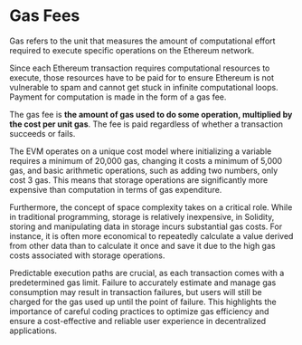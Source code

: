 
# **Gas Fees**

Gas refers to the unit that measures the amount of computational effort required to execute specific operations on the Ethereum network.

Since each Ethereum transaction requires computational resources to execute, those resources have to be paid for to ensure Ethereum is not vulnerable to spam and cannot get stuck in infinite computational loops. Payment for computation is made in the form of a gas fee.

The gas fee is **the amount of gas used to do some operation, multiplied by the cost per unit gas**. The fee is paid regardless of whether a transaction succeeds or fails.

The EVM operates on a unique cost model where initializing a variable requires a minimum of 20,000 gas, changing it costs a minimum of 5,000 gas, and basic arithmetic operations, such as adding two numbers, only cost 3 gas. This means that storage operations are significantly more expensive than computation in terms of gas expenditure.

Furthermore, the concept of space complexity takes on a critical role. While in traditional programming, storage is relatively inexpensive, in Solidity, storing and manipulating data in storage incurs substantial gas costs. For instance, it is often more economical to repeatedly calculate a value derived from other data than to calculate it once and save it due to the high gas costs associated with storage operations.

Predictable execution paths are crucial, as each transaction comes with a predetermined gas limit. Failure to accurately estimate and manage gas consumption may result in transaction failures, but users will still be charged for the gas used up until the point of failure. This highlights the importance of careful coding practices to optimize gas efficiency and ensure a cost-effective and reliable user experience in decentralized applications.